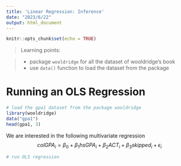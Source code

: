 ```yaml
---
title: 'Linear Regression: Inference'
date: "2023/6/22"
output: html_document
---
```


```r
knitr::opts_chunk$set(echo = TRUE)
```


> Learning points:
>

> * package `wooldridge` for all the dataset of wooldridge's book
> * use `data()` function to load the dataset from the package


# Running an OLS Regression

```r
# load the gpa1 dataset from the package wooldridge
library(wooldridge)
data("gpa1")
head(gpa1, 3)
```

We are interested in the following multivariate regression
$$ colGPA_i = \beta_0 + \beta_1 hsGPA_i + \beta_2 ACT_i + \beta_3 skipped_i + \epsilon_i $$

```r
# run OLS regression


```








